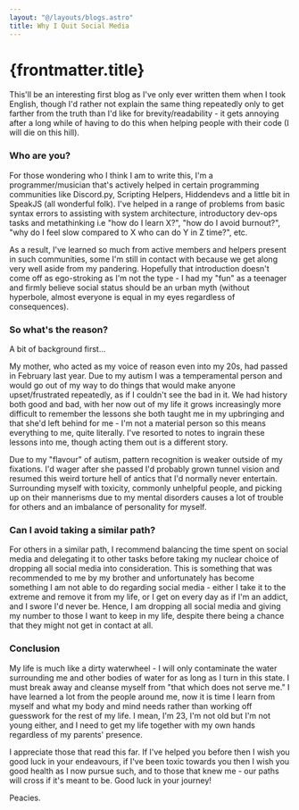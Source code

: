 ```yaml
---
layout: "@/layouts/blogs.astro"
title: Why I Quit Social Media
---
```


# {frontmatter.title}

This'll be an interesting first blog as I've only ever written them when I took English, though I'd
rather not explain the same thing repeatedly only to get farther from the truth than I'd like for
brevity/readability - it gets annoying after a long while of having to do this when helping people
with their code (I will die on this hill).

### Who are you?

For those wondering who I think I am to write this, I'm a programmer/musician that's actively helped
in certain programming communities like Discord.py, Scripting Helpers, Hiddendevs and a little bit
in SpeakJS (all wonderful folk). I've helped in a range of problems from basic syntax errors to
assisting with system architecture, introductory dev-ops tasks and metathinking i.e "how do I learn
X?", "how do I avoid burnout?", "why do I feel slow compared to X who can do Y in Z time?", etc.

As a result, I've learned so much from active members and helpers present in such communities, some
I'm still in contact with because we get along very well aside from my pandering. Hopefully that
introduction doesn't come off as ego-stroking as I'm not the type - I had my "fun" as a teenager and
firmly believe social status should be an urban myth (without hyperbole, almost everyone is equal in my
eyes regardless of consequences).

### So what's the reason?

A bit of background first...

My mother, who acted as my voice of reason even into my 20s, had passed in February last year. Due
to my autism I was a temperamental person and would go out of my way to do things that would make
anyone upset/frustrated repeatedly, as if I couldn't see the bad in it. We had history both good and
bad, with her now out of my life it grows increasingly more difficult to remember the lessons she
both taught me in my upbringing and that she'd left behind for me - I'm not a material person so
this means everything to me, quite literally. I've resorted to notes to ingrain these lessons into
me, though acting them out is a different story.

Due to my "flavour" of autism, pattern recognition is weaker outside of my fixations. I'd wager
after she passed I'd probably grown tunnel vision and resumed this weird torture hell of antics that
I'd normally never entertain. Surrounding myself with toxicity, commonly unhelpful people, and
picking up on their mannerisms due to my mental disorders causes a lot of trouble for others and an
imbalance of personality for myself.

### Can I avoid taking a similar path?

For others in a similar path, I recommend balancing the time spent on social media and delegating it
to other tasks before taking my nuclear choice of dropping all social media into consideration. This
is something that was recommended to me by my brother and unfortunately has become something I am
not able to do regarding social media - either I take it to the extreme and remove it from my life,
or I get on every day as if I'm an addict, and I swore I'd never be. Hence, I am dropping all social
media and giving my number to those I want to keep in my life, despite there being a chance that
they might not get in contact at all.

### Conclusion

My life is much like a dirty waterwheel - I will only contaminate the water surrounding me and
other bodies of water for as long as I turn in this state. I must break away and cleanse myself from
"that which does not serve me." I have learned a lot from the people around me, now it is time I
learn from myself and what my body and mind needs rather than working off guesswork for the rest of
my life. I mean, I'm 23, I'm not old but I'm not young either, and I need to get my life together
with my own hands regardless of my parents' presence.

I appreciate those that read this far. If I've helped you before then I wish you good luck in your
endeavours, if I've been toxic towards you then I wish you good health as I now pursue such, and to
those that knew me - our paths will cross if it's meant to be. Good luck in your journey!

Peacies.
